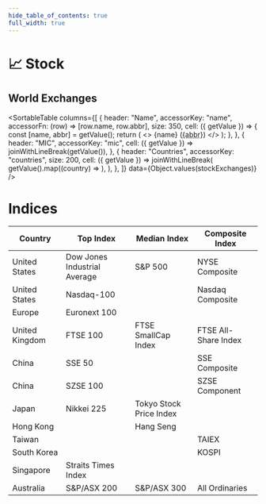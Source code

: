 ```yaml
---
hide_table_of_contents: true
full_width: true
---
```



# 📈 Stock

## World Exchanges

<SortableTable
  columns={[
    {
      header: "Name",
      accessorKey: "name",
      accessorFn: (row) => [row.name, row.abbr],
      size: 350,
      cell: ({ getValue }) => {
        const [name, abbr] = getValue();
        return (
          <>
            {name} (<abbr title={name}>{abbr}</abbr>)
          </>
        );
      },
    },
    {
      header: "MIC",
      accessorKey: "mic",
      cell: ({ getValue }) => joinWithLineBreak(getValue()),
    },
    {
      header: "Countries",
      accessorKey: "countries",
      size: 200,
      cell: ({ getValue }) =>
        joinWithLineBreak(
          getValue().map((country) => <Country key={country} iso={country} />),
        ),
    },
  ]}
  data={Object.values(stockExchanges)}
/>

# Indices

| Country        | Top Index                    | Median Index            | Composite Index      |
| -------------- | ---------------------------- | ----------------------- | -------------------- |
| United States  | Dow Jones Industrial Average | S&P 500                 | NYSE Composite       |
| United States  | Nasdaq-100                   |                         | Nasdaq Composite     |
| Europe         | Euronext 100                 |                         |                      |
| United Kingdom | FTSE 100                     | FTSE SmallCap Index     | FTSE All-Share Index |
| China          | SSE 50                       |                         | SSE Composite        |
| China          | SZSE 100                     |                         | SZSE Component       |
| Japan          | Nikkei 225                   | Tokyo Stock Price Index |                      |
| Hong Kong      |                              | Hang Seng               |                      |
| Taiwan         |                              |                         | TAIEX                |
| South Korea    |                              |                         | KOSPI                |
| Singapore      | Straits Times Index          |                         |                      |
| Australia      | S&P/ASX 200                  | S&P/ASX 300             | All Ordinaries       |
